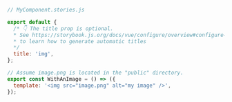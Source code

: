 ```js
// MyComponent.stories.js

export default {
  /* 👇 The title prop is optional.
  * See https://storybook.js.org/docs/vue/configure/overview#configure-story-loading
  * to learn how to generate automatic titles
  */
  title: 'img',
};

// Assume image.png is located in the "public" directory.
export const WithAnImage = () => ({
  template: '<img src="image.png" alt="my image" />',
});
```
